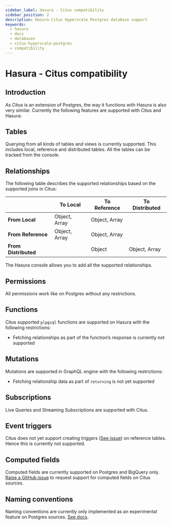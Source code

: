 ```yaml
---
sidebar_label: Hasura - Citus compatibility
sidebar_position: 2
description: Hasura Citus Hyperscale Postgres database support
keywords:
  - hasura
  - docs
  - databases
  - citus-hyperscale-postgres
  - compatibility
---
```


# Hasura - Citus compatibility

## Introduction

As Citus is an extension of Postgres, the way it functions with Hasura
is also very similar. Currently the following features are supported
with Citus and Hasura:

## Tables

Querying from all kinds of tables and views is currently supported. This
includes local, reference and distributed tables. All the tables can be
tracked from the console.

## Relationships

The following table describes the supported relationships based on the
supported joins in Citus:

|                      | To Local      | To Reference  | To Distributed |
|----------------------|---------------|---------------|----------------|
| **From Local**       | Object, Array | Object, Array |                |
| **From Reference**   | Object, Array | Object, Array |                |
| **From Distributed** |               | Object        | Object, Array  |

The Hasura console allows you to add all the supported relationships.

## Permissions

All permissions work like on Postgres without any restrictions.

## Functions

Citus supported `plpgsql` functions are supported on Hasura with the
following restrictions:

-   Fetching relationships as part of the function’s response is
    currently not supported

## Mutations

Mutations are supported in GraphQL engine with the following
restrictions:

-   Fetching relationship data as part of `returning` is not yet
    supported

## Subscriptions

Live Queries and Streaming Subscriptions are supported with Citus.

## Event triggers

Citus does not yet support creating triggers ([See issue](https://github.com/citusdata/citus/issues/4425)) on reference
tables. Hence this is currently not supported.

## Computed fields
Computed fields are currently supported on Postgres and BigQuery only. [Raise a GitHub issue](https://github.com/hasura/graphql-engine/issues/new?assignees=&labels=k%2Fenhancement&template=02_feature_request.md) to request support for computed fields on Citus sources.

## Naming conventions

Naming conventions are currently only implemented as an experimental feature on Postgres sources.
[See docs](/schema/postgres/naming-convention.mdx).
